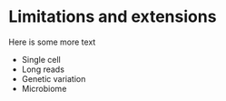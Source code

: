 # Limitations and extensions {#limits}

Here is some more text

* Single cell
* Long reads 
* Genetic variation
* Microbiome
